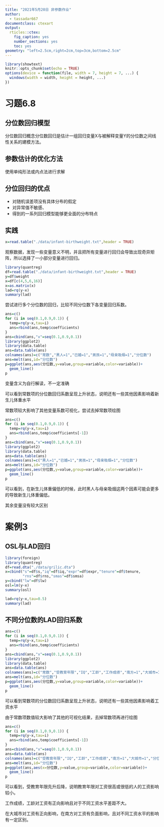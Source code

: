 ```yaml
---
title: "2021年5月20日 非参数作业"
author:
  - tassadar667
documentclass: ctexart
output:
  rticles::ctex:
    fig_caption: yes
    number_sections: yes
    toc: yes
geometry: "left=2.5cm,right=2cm,top=3cm,bottom=2.5cm"
---
```


```r
library(showtext)
knitr::opts_chunk$set(echo = TRUE)
options(device = function(file, width = 7, height = 7, ...) {
  windows(width = width, height = height, ...)
})
```

# 习题6.8

## 分位数回归模型

分位数回归概念分位数回归是估计一组回归变量X与被解释变量Y的分位数之间线性关系的建模方法。

## 参数估计的优化方法

使用单纯形法或内点法进行求解

## 分位回归的优点

-   对随机误差项没有具体分布的假定
-   对异常值不敏感、
-   得到的一系列回归模型能够更全面的分布特点

## 实践

```r
x=read.table("./data/infant-birthweight.txt",header = TRUE)
```

观察数据，发现一些变量意义不明，并且把所有变量进行回归会导致出现奇异矩阵，所以选择了一小部分变量进行回归。

```r
library(quantreg)
df=read.table("./data/infant-birthweight.txt",header = TRUE)
y=df$weight
x=df[c(4,5,6,16)]
x=as.matrix(x)
lad=rq(y~x)
summary(lad)
```
尝试进行多个分位数的回归，比较不同分位数下各变量回归系数。

```r
ans=c()
for (i in seq(0.1,0.9,0.1)) {
  temp=rq(y~x,tau=i)
  ans=rbind(ans,temp$coefficients)
}
ans=cbind(ans,"x"=seq(0.1,0.9,0.1))
library(ggplot2)
library(data.table)
ans=data.table(ans)
colnames(ans)=c("常数","黑人=1","已婚=1","男孩=1","母亲吸烟=1","分位数")
ans=melt(ans,id="分位数")
p=ggplot(ans,aes(分位数,y=value,group=variable,color=variable))+
  geom_line()
p
```
变量含义为自行解读，不一定准确

可以看到常数项的分位数回归系数呈现上升状态，说明还有一些其他因素影响着新生儿体重水平

常数项较大影响了其他变量系数可视化，尝试去掉常数项绘图

```r
ans=c()
for (i in seq(0.1,0.9,0.1)) {
  temp=rq(y~x,tau=i)
  ans=rbind(ans,temp$coefficients[-1])
}
ans=cbind(ans,"x"=seq(0.1,0.9,0.1))
library(ggplot2)
library(data.table)
ans=data.table(ans)
colnames(ans)=c("黑人=1","已婚=1","男孩=1","母亲吸烟=1","分位数")
ans=melt(ans,id="分位数")
p=ggplot(ans,aes(分位数,y=value,group=variable,color=variable))+
  geom_line()
p
```

可以看到，在新生儿体重偏低的时候，此时黑人与母亲吸烟这两个因素可能会更多的导致新生儿体重偏低。

其余变量没有较大区别


# 案例3

## OSL与LAD回归

```r
library(foreign)
library(quantreg)
df=read.dta("./data/grilic.dta")
x=cbind("s"=df$s,"iq"=df$iq,"expr"=df$expr,"tenure"=df$tenure,
        "rns"=df$rns,"smas"=df$smsa)
y=cbind("lw"=df$lw)
osl=lm(y~x)
summary(osl)

lad=rq(y~x,tau=0.5)
summary(lad)
```

## 不同分位数的LAD回归系数

```r
ans=c()
for (i in seq(0.1,0.9,0.1)) {
  temp=rq(y~x,tau=i)
  ans=rbind(ans,temp$coefficients)
}
ans=cbind(ans,"x"=seq(0.1,0.9,0.1))
library(ggplot2)
library(data.table)
ans=data.table(ans)
colnames(ans)=c("常数","受教育年限","IQ","工龄","工作成绩","南方=1","大城市=1","分位数")
ans=melt(ans,id="分位数")
p=ggplot(ans,aes(分位数,y=value,group=variable,color=variable))+
  geom_line()
p
```

可以看到常数项的分位数回归系数呈现上升状态，说明还有一些其他因素影响着工资水平

由于常数项数值较大影响了其他的可视化结果，去掉常数项再进行绘图

```r
ans=c()
for (i in seq(0.1,0.9,0.1)) {
  temp=rq(y~x,tau=i)
  ans=rbind(ans,temp$coefficients[-1])
}
ans=cbind(ans,"x"=seq(0.1,0.9,0.1))
ans=data.table(ans)
colnames(ans)=c("受教育年限","IQ","工龄","工作成绩","南方=1","大城市=1","分位数")
ans=melt(ans,id="分位数")
p=ggplot(ans,aes(x=分位数,y=value,group=variable,color=variable))+
  geom_line()
p
```

可以看到，受教育年限先升后降，说明教育年限对工资很高或很低的人的工资影响较小。

工作成绩，工龄对工资有正向影响且对于不同工资水平差距不大。

在大城市对工资有正向影响，在南方对工资有负面影响，且对不同工资水平的影响有一定区别。
